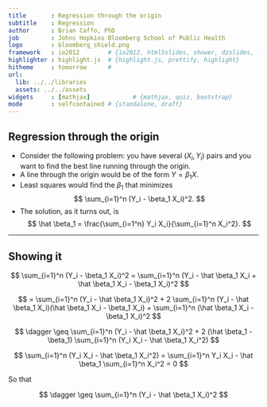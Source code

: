 ```yaml
---
title       : Regression through the origin
subtitle    : Regression
author      : Brian Caffo, PhD
job         : Johns Hopkins Bloomberg School of Public Health
logo        : bloomberg_shield.png
framework   : io2012        # {io2012, html5slides, shower, dzslides, ...}
highlighter : highlight.js  # {highlight.js, prettify, highlight}
hitheme     : tomorrow      # 
url:
  lib: ../../libraries
  assets: ../../assets
widgets     : [mathjax]            # {mathjax, quiz, bootstrap}
mode        : selfcontained # {standalone, draft}
---
```


## Regression through the origin

* Consider the following problem: you have several $(X_i, Y_i)$ pairs and you want to find the best line running through the origin.
* A line through the origin would be of the form $Y = \beta_1 X$.
* Least squares would find the $\beta_1$ that minimizes
$$
\sum_{i=1}^n (Y_i - \beta_1 X_i)^2.
$$
* The solution, as it turns out, is
$$
\hat \beta_1 = \frac{\sum_{i=1^n} Y_i X_i}{\sum_{i=1}^n X_i^2}.
$$

---
## Showing it

$$
\sum_{i=1}^n (Y_i - \beta_1 X_i)^2
= \sum_{i=1}^n (Y_i - \hat \beta_1 X_i + \hat \beta_1 X_i - \beta_1 X_i)^2
$$


$$
= \sum_{i=1}^n (Y_i - \hat \beta_1 X_i)^2 + 2 \sum_{i=1}^n (Y_i - \hat \beta_1 X_i)(\hat \beta_1 X_i - \beta_1 X_i) + \sum_{i=1}^n (\hat \beta_1 X_i - \beta_1 X_i)^2
$$

$$
\dagger \geq \sum_{i=1}^n (Y_i - \hat \beta_1 X_i)^2 + 2 (\hat \beta_1 - \beta_1) \sum_{i=1}^n (Y_i X_i - \hat \beta_1 X_i^2) 
$$

$$
\sum_{i=1}^n (Y_i X_i - \hat \beta_1 X_i^2) = \sum_{i=1}^n Y_i X_i - \hat \beta_1 \sum_{i=1}^n X_i^2 = 0
$$

So that

$$
\dagger \geq \sum_{i=1}^n (Y_i - \hat \beta_1 X_i)^2 
$$